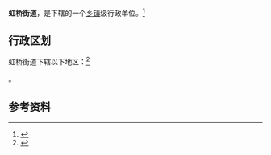 {{中国乡级行政区
|景观照片文件名 = 
|景观照片描述 = 
|汉语拼音 = 
|其他语言 = 
|其他语言名称 = 
|旧称 = 
|地名出处 = 
|位置图文件名 = 
|位置图描述 = 
|自定义图片= 
|建置时间 = 
|政府驻地 = 
|毗邻 = 
|总面积 = 
|总人口 = 
|总人口年份 = 
|户籍人口 = 
|户籍人口年份 = 
|常住人口 = 
|常住人口年份 = 
|人口密度 = 
|GDP = 
|GDP年份 = 
|邮政编码 = 
|电话区号 = 874
|官方网站 = 
|网站名称 = 
|53/03/81/004/000}}

'''虹桥街道'''，是{{PRC admin/fullname|53/03/81/004/000|3}}下辖的一个[[乡镇|乡镇]]级行政单位。<ref>{{PRC admin/ref sgc|{{PRC admin/parent|53/03/81/004/000}}}}</ref>

== 行政区划 ==

虹桥街道下辖以下地区：<ref>{{PRC admin/ref sgc|53/03/81/004/000}}</ref>

{{PRC admin/children|53/03/81/004/000}}。

== 参考资料 ==

{{reflist}}

{{行政区划小作品}}
{{PRC admin/navcat|53/03/81/004/000}}